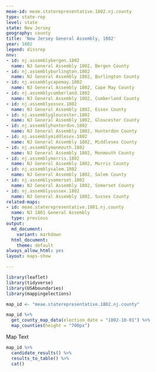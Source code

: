 ```yaml
---
meae-id: meae.staterepresentative.1802.nj.county
type: state-rep
level: state
state: New Jersey
geography: county
title: 'New Jersey General Assembly, 1802'
year: 1802
legend: dissrep
nnv:
- id: nj.assemblybergen.1802
  name: NJ General Assembly 1802, Bergen County
- id: nj.assemblyburlington.1802
  name: NJ General Assembly 1802, Burlington County
- id: nj.assemblycapemay.1802
  name: NJ General Assembly 1802, Cape May County
- id: nj.assemblycumberland.1802
  name: NJ General Assembly 1802, Cumberland County
- id: nj.assemblyessex.1802
  name: NJ General Assembly 1802, Essex County
- id: nj.assemblygloucester.1802
  name: NJ General Assembly 1802, Gloucester County
- id: nj.assemblyhunterdon.1802
  name: NJ General Assembly 1802, Hunterdon County
- id: nj.assemblymiddlesex.1802
  name: NJ General Assembly 1802, Middlesex County
- id: nj.assemblymonmouth.1802
  name: NJ General Assembly 1802, Monmouth County            
- id: nj.assemblymorris.1802
  name: NJ General Assembly 1802, Morris County
- id: nj.assemblysalem.1802
  name: NJ General Assembly 1802, Salem County
- id: nj.assemblysomerset.1802
  name: NJ General Assembly 1802, Somerset County
- id: nj.assemblysussex.1802
  name: NJ General Assembly 1802, Sussex County        
related-maps:
- id: meae.staterepresentative.1801.nj.county
  name: NJ 1801 General Assembly 
  type: previous
output:
  md_document:
    variant: markdown
  html_document:
    theme: default
always_allow_html: yes
layout: maps-show

---
```


```r
library(leaflet)
library(tidyverse)
library(USAboundaries)
library(mappingelections)

map_id <- "meae.staterepresentative.1802.nj.county"
```

<div class="map">

```r
map_id %>%
  get_county_map_data(election_date = "1802-10-01") %>%
  map_counties(height = "700px")
```

</div>

Map Text

<div class="results-table">

```r
map_id %>%
  candidate_results() %>%
  results_to_table() %>%
  cat()
```

</div>
